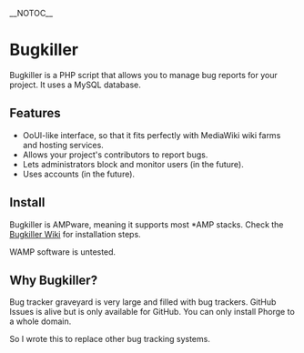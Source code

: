 __NOTOC__
=Bugkiller=
{{configure.php}}
Bugkiller is a PHP script that allows you to manage bug reports for your
project. It uses a MySQL database.

==Features==

* OoUI-like interface, so that it fits perfectly with MediaWiki wiki farms and hosting services.
* Allows your project's contributors to report bugs.
* Lets administrators block and monitor users (in the future).
* Uses accounts (in the future).

==Install==

Bugkiller is AMPware, meaning it supports most <nowiki>*</nowiki>AMP stacks.
Check the [https://github.com/TylerMS887/bugkiller/wiki Bugkiller Wiki]
for installation steps.

WAMP software is untested.

==Why Bugkiller?==

Bug tracker graveyard is very large and filled with bug trackers.
GitHub Issues is alive but is only available for GitHub.
You can only install Phorge to a whole domain.

So I wrote this to replace other bug tracking systems.

